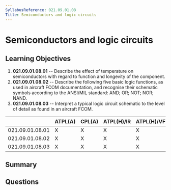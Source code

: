 ```yaml
---
SyllabusReference: 021.09.01.08
Title: Semiconductors and logic circuits
---
```


# Semiconductors and logic circuits

## Learning Objectives

1.  **021.09.01.08.01** -- Describe the effect of temperature on semiconductors
    with regard to function and longevity of the component.
2.  **021.09.01.08.02** -- Describe the following five basic logic functions, as
    used in aircraft FCOM documentation, and recognise their schematic symbols
    according to the ANSI/MIL standard: AND; OR; NOT; NOR; NAND.
3.  **021.09.01.08.03** -- Interpret a typical logic circuit schematic to the
    level of detail as found in an aircraft FCOM.

|                 | ATPL(A) | CPL(A) | ATPL(H)/IR | ATPL(H)/VFR | CPL(H) | IR | CBIR(A) |
| --------------- | ------- | ------ | ---------- | ----------- | ------ | -- | ------- |
| 021.09.01.08.01 | X       | X      | X          | X           | X      |    |         |
| 021.09.01.08.02 | X       | X      | X          | X           | X      |    |         |
| 021.09.01.08.03 | X       | X      | X          | X           | X      |    |         |

## Summary

## Questions
